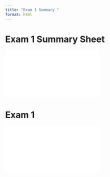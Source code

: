 ```yaml
---
title: "Exam 1 Summary "
format: html
---
```


# Exam 1 Summary Sheet

![](Exam%201%20Summary%20sheet.pdf)

# Exam 1

![](Exam%201%20-%20Pablo%20Jiménez.pdf)
